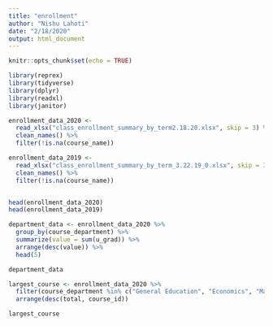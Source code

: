 ```yaml
---
title: "enrollment"
author: "Nishu Lahoti"
date: "2/18/2020"
output: html_document
---
```


```r
knitr::opts_chunk$set(echo = TRUE)

library(reprex)
library(tidyverse)
library(dplyr)
library(readxl)
library(janitor)

enrollment_data_2020 <- 
  read_xlsx("class_enrollment_summary_by_term2.18.20.xlsx", skip = 3) %>%
  clean_names() %>%
  filter(!is.na(course_name))

enrollment_data_2019 <-
  read_xlsx("class_enrollment_summary_by_term_3.22.19_0.xlsx", skip = 3) %>%
  clean_names() %>%
  filter(!is.na(course_name))


head(enrollment_data_2020)
head(enrollment_data_2019)

```


```r

department_data <- enrollment_data_2020 %>%
  group_by(course_department) %>%
  summarize(value = sum(u_grad)) %>%
  arrange(desc(value)) %>%
  head(5)

department_data

largest_course <- enrollment_data_2020 %>%
  filter(course_department %in% c("General Education", "Economics", "Mathematics", "Computer Science", "Government")) %>%
  arrange(desc(total, course_id))

largest_course

```

